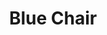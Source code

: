---
title: "Blue Chair"
meta_title: "Blue Chair craft"
description: "Craft de Blue Chair"
rank: "s"
draft: false
name: "Blue Chair"
recipe_img: "https://wiki.pokexgames.com/images/1/10/Blue_Chair.png"
level: 100
craft_time: 14400
result: 1
value_npc: 1
ingredients:
  - name: "Drawing Clipboards"
    quantity: 5
    item_img: "https://wiki.pokexgames.com/images/3/36/Drawing_Clipboard.png"
    value_npc: 1
  - name: "Elefish Fin"
    quantity: 3
    item_img: "https://wiki.pokexgames.com/images/1/1f/Elefish_Fin.png"
    value_npc: 1
  - name: "Whiskers Fin"
    quantity: 3
    item_img: "https://wiki.pokexgames.com/images/2/23/Whiskers_Fin.png"
    value_npc: 1
  - name: "Cave Nail"
    quantity: 2
    item_img: "https://wiki.pokexgames.com/images/a/af/Cave_Nail.png"
    value_npc: 1
---